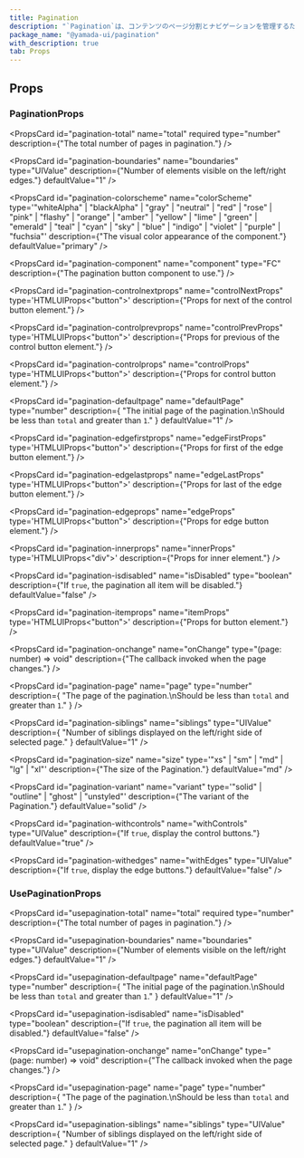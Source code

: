 ```yaml
---
title: Pagination
description: "`Pagination`は、コンテンツのページ分割とナビゲーションを管理するためのコンポーネントです。"
package_name: "@yamada-ui/pagination"
with_description: true
tab: Props
---
```


## Props

### PaginationProps

<PropsCard
  id="pagination-total"
  name="total"
  required
  type="number"
  description={"The total number of pages in pagination."}
/>

<PropsCard
  id="pagination-boundaries"
  name="boundaries"
  type="UIValue<number>"
  description={"Number of elements visible on the left/right edges."}
  defaultValue="1"
/>

<PropsCard
  id="pagination-colorscheme"
  name="colorScheme"
  type='"whiteAlpha" | "blackAlpha" | "gray" | "neutral" | "red" | "rose" | "pink" | "flashy" | "orange" | "amber" | "yellow" | "lime" | "green" | "emerald" | "teal" | "cyan" | "sky" | "blue" | "indigo" | "violet" | "purple" | "fuchsia"'
  description={"The visual color appearance of the component."}
  defaultValue="primary"
/>

<PropsCard
  id="pagination-component"
  name="component"
  type="FC<PaginationItemProps>"
  description={"The pagination button component to use."}
/>

<PropsCard
  id="pagination-controlnextprops"
  name="controlNextProps"
  type='HTMLUIProps<"button">'
  description={"Props for next of the control button element."}
/>

<PropsCard
  id="pagination-controlprevprops"
  name="controlPrevProps"
  type='HTMLUIProps<"button">'
  description={"Props for previous of the control button element."}
/>

<PropsCard
  id="pagination-controlprops"
  name="controlProps"
  type='HTMLUIProps<"button">'
  description={"Props for control button element."}
/>

<PropsCard
  id="pagination-defaultpage"
  name="defaultPage"
  type="number"
  description={
    "The initial page of the pagination.\nShould be less than `total` and greater than `1`."
  }
  defaultValue="1"
/>

<PropsCard
  id="pagination-edgefirstprops"
  name="edgeFirstProps"
  type='HTMLUIProps<"button">'
  description={"Props for first of the edge button element."}
/>

<PropsCard
  id="pagination-edgelastprops"
  name="edgeLastProps"
  type='HTMLUIProps<"button">'
  description={"Props for last of the edge button element."}
/>

<PropsCard
  id="pagination-edgeprops"
  name="edgeProps"
  type='HTMLUIProps<"button">'
  description={"Props for edge button element."}
/>

<PropsCard
  id="pagination-innerprops"
  name="innerProps"
  type='HTMLUIProps<"div">'
  description={"Props for inner element."}
/>

<PropsCard
  id="pagination-isdisabled"
  name="isDisabled"
  type="boolean"
  description={"If `true`, the pagination all item will be disabled."}
  defaultValue="false"
/>

<PropsCard
  id="pagination-itemprops"
  name="itemProps"
  type='HTMLUIProps<"button">'
  description={"Props for button element."}
/>

<PropsCard
  id="pagination-onchange"
  name="onChange"
  type="(page: number) => void"
  description={"The callback invoked when the page changes."}
/>

<PropsCard
  id="pagination-page"
  name="page"
  type="number"
  description={
    "The page of the pagination.\nShould be less than `total` and greater than `1`."
  }
/>

<PropsCard
  id="pagination-siblings"
  name="siblings"
  type="UIValue<number>"
  description={
    "Number of siblings displayed on the left/right side of selected page."
  }
  defaultValue="1"
/>

<PropsCard
  id="pagination-size"
  name="size"
  type='"xs" | "sm" | "md" | "lg" | "xl"'
  description={"The size of the Pagination."}
  defaultValue="md"
/>

<PropsCard
  id="pagination-variant"
  name="variant"
  type='"solid" | "outline" | "ghost" | "unstyled"'
  description={"The variant of the Pagination."}
  defaultValue="solid"
/>

<PropsCard
  id="pagination-withcontrols"
  name="withControls"
  type="UIValue<boolean>"
  description={"If `true`, display the control buttons."}
  defaultValue="true"
/>

<PropsCard
  id="pagination-withedges"
  name="withEdges"
  type="UIValue<boolean>"
  description={"If `true`, display the edge buttons."}
  defaultValue="false"
/>

### UsePaginationProps

<PropsCard
  id="usepagination-total"
  name="total"
  required
  type="number"
  description={"The total number of pages in pagination."}
/>

<PropsCard
  id="usepagination-boundaries"
  name="boundaries"
  type="UIValue<number>"
  description={"Number of elements visible on the left/right edges."}
  defaultValue="1"
/>

<PropsCard
  id="usepagination-defaultpage"
  name="defaultPage"
  type="number"
  description={
    "The initial page of the pagination.\nShould be less than `total` and greater than `1`."
  }
  defaultValue="1"
/>

<PropsCard
  id="usepagination-isdisabled"
  name="isDisabled"
  type="boolean"
  description={"If `true`, the pagination all item will be disabled."}
  defaultValue="false"
/>

<PropsCard
  id="usepagination-onchange"
  name="onChange"
  type="(page: number) => void"
  description={"The callback invoked when the page changes."}
/>

<PropsCard
  id="usepagination-page"
  name="page"
  type="number"
  description={
    "The page of the pagination.\nShould be less than `total` and greater than `1`."
  }
/>

<PropsCard
  id="usepagination-siblings"
  name="siblings"
  type="UIValue<number>"
  description={
    "Number of siblings displayed on the left/right side of selected page."
  }
  defaultValue="1"
/>
